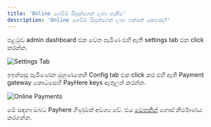 ```yaml
---
title: 'Online ගෙවීම් සිසුන්ගෙන් ලබා ගැනීම'
description: 'Online ගෙවීම් සිසුන්ගෙන් ලබා ගන්නේ කෙසේද?'
---
```


පළමුව admin dashboard එක වෙත පැමිණ එහි ඇති settings tab එක click කරන්න.

![Settings Tab](/images/klass-work/settings-tab.png)

ඉඉන්පසු පැමිණෙන මුහුණතෙහි Config tab එක click කර එහි ඇති Payment gateway කොටසෙහි PayHere keys ඇතුලත් කරන්න.

![Online Payments](/images/klass-work/online-payments.png)

මේ සඳහා ඔබට Payhere ගිණුමක් අවශ්‍ය වේ. එය [මෙතනින්](https://payhere.lk) ගොස් නිර්මාණය කරගන්න.

